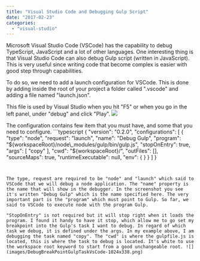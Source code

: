```yaml
---
title: "Visual Studio Code and Debugging Gulp Script"
date: "2017-02-23"
categories: 
  - "visual-studio"
---
```


Microsoft Visual Studio Code (VSCode) has the capability to debug TypeScript, JavaScript and a lot of other languages. One interesting thing is that Visual Studio Code can also debug Gulp script (written in JavaScript). This is very useful since writing code that become complex is easier with good step through capabilities.

To do so, we need to add a launch configuration for VSCode. This is done by adding inside the root of your project a folder called ".vscode" and adding a file named "launch.json".

This file is used by Visual Studio when you hit "F5" or when you go in the left panel, under "debug" and click "Play". ![](images/DebugGulpScript.png)

The configuration contains few item that you must have, and some that you need to configure. ```typescript
{ "version": "0.2.0", "configurations": [ { "type": "node", "request": "launch", "name": "Debug Gulp", "program": "${workspaceRoot}/node\_modules/gulp/bin/gulp.js", "stopOnEntry": true, "args": [ "copy" ], "cwd": "${workspaceRoot}/", "outFiles": [], "sourceMaps": true, "runtimeExecutable": null, "env": { } } ] } 
``` 


The type, request are required to be "node" and "launch" which said to VSCode that we will debug a node application. The "name" property is the name that will show in the debugger. In the screenshot you see it's written "Debug Gulp" which is the name specified here. The very important part is the "program" which must point to Gulp. So far, we said to VSCode to execute node with the program Gulp.

"StopOnEntry" is not required but it will stop right when it loads the program. I found it handy to have it stop, which allow me to go set my breakpoint into the Gulp's task I want to debug. In regard of which task we debug, it is defined under the args. In my example above, I am debugging the task named "copy". The "cwd" is where the gulpfile.js is located, this is where the task to debug is located. It's white to use the workspace root keyword to start from a good unchangeable root. ![](images/DebugBreakPointGulpTaskVsCode-1024x338.png)

